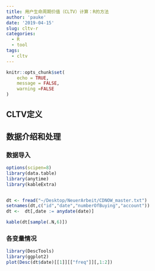 ```yaml
---
title: 用户生命周期价值（CLTV）计算：R的方法
author: 'pauke'
date: '2019-04-15'
slug: cltv-r
categories:
  - R
  - tool
tags:
  - cltv
---
```


```r
knitr::opts_chunk$set(
	echo = TRUE,
	message = FALSE,
	warning =FALSE
)
```

## CLTV定义




## 数据介绍和处理

### 数据导入
```r
options(scipen=8)
library(data.table)
library(anytime)
library(kableExtra)


dt <- fread("~/Desktop/NeuerArbeit/CDNOW_master.txt")
setnames(dt,c("id","date","numberOfBuying","account"))
dt <-  dt[,date := anydate(date)]

kable(dt[sample(.N,6)])

```

### 各变量情况

```r

library(DescTools)
library(ggplot2)
plot(Desc(dt$date)[[1]][["freq"]][,1:2])

```








